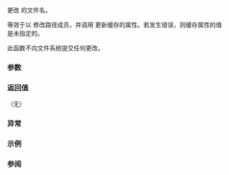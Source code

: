 {{cpp/filesystem/directory_entry/title|replace_filename}}
{{cpp/filesystem/directory_entry/navbar}}
{{dcl begin}}
{{dcl|num=1|since=c++17|1=
void replace_filename( const std::filesystem::path&amp; p );
}}
{{dcl|num=2|since=c++17|1=
void replace_filename( const std::filesystem::path&amp; p, std::error_code&amp; ec );
}}
{{dcl end}}

更改 {{tt|directory_entry}} 的文件名。

等效于以 {{c|path.replace_filename(p)}} 修改路径成员，并调用 {{ltt|cpp/filesystem/directory_entry/refresh|refresh}} 更新缓存的属性。若发生错误，则缓存属性的值是未指定的。

此函数不向文件系统提交任何更改。

===参数===
{{par begin}}
{{par | p | 要附加到当前存储路径的亲路径的路径}}
{{par | ec | 不抛出重载中报告错误的输出形参}}
{{par end}}

===返回值===
（无）

===异常===
{{cpp/filesystem/error_handling|p|throw=1/2}}

===示例===
{{example
|code=
#include &lt;filesystem&gt;
#include &lt;iostream&gt;

int main()
{
    namespace fs = std::filesystem;
    {
        fs::directory_entry entry{"alpha"};
        std::cout &lt;&lt; entry &lt;&lt; '\n';
        entry.replace_filename("omega");
        std::cout &lt;&lt; entry &lt;&lt; '\n';
    }
    {
        fs::directory_entry entry{"/alpha/"};
        std::cout &lt;&lt; entry &lt;&lt; '\n';
        entry.replace_filename("omega");
        std::cout &lt;&lt; entry &lt;&lt; '\n';
    }
}
|output=
"alpha"
"omega"
"/alpha/"
"/alpha/omega"
}}

===参阅===
{{dsc begin}}
{{dsc inc|cpp/filesystem/directory_entry/dsc assign}}
{{dsc inc|cpp/filesystem/path/dsc replace_filename}}
{{dsc end}}

{{langlinks|de|en|es|fr|it|ja|pt|ru}}